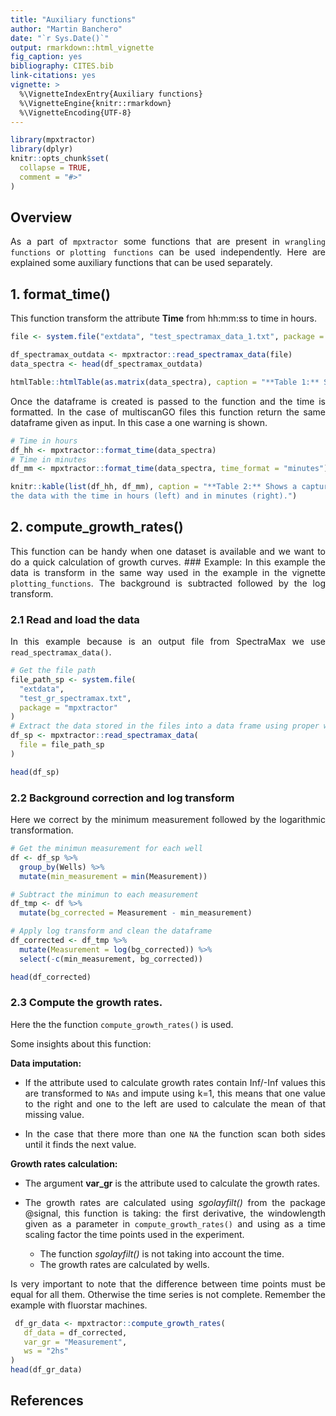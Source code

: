 ```yaml
---
title: "Auxiliary functions"
author: "Martin Banchero"
date: "`r Sys.Date()`"
output: rmarkdown::html_vignette
fig_caption: yes
bibliography: CITES.bib
link-citations: yes
vignette: >
  %\VignetteIndexEntry{Auxiliary functions}
  %\VignetteEngine{knitr::rmarkdown}
  %\VignetteEncoding{UTF-8}
---
```

<style>
body {
text-align: justify}
</style>

```r
library(mpxtractor)
library(dplyr)
knitr::opts_chunk$set(
  collapse = TRUE,
  comment = "#>"
)
```


## Overview 
As a part of `mpxtractor` some functions that are present in `wrangling functions` or `plotting functions` can be used independently. Here are explained some auxiliary functions that can be used separately.

## 1. format_time()
This function transform the attribute **Time** from hh:mm:ss to time in hours.

```r
file <- system.file("extdata", "test_spectramax_data_1.txt", package = "mpxtractor")

df_spectramax_outdata <- mpxtractor::read_spectramax_data(file)
data_spectra <- head(df_spectramax_outdata)

htmlTable::htmlTable(as.matrix(data_spectra), caption = "**Table 1:** Shows a capture of the data with the time in hh:mm:ss format.")
```

Once the dataframe is created is passed to the function and the time is 
formatted.
In the case of multiscanGO files this function return the same dataframe given as input. In this case a one warning is shown.

```r
# Time in hours
df_hh <- mpxtractor::format_time(data_spectra)
# Time in minutes
df_mm <- mpxtractor::format_time(data_spectra, time_format = "minutes")
```

```r
knitr::kable(list(df_hh, df_mm), caption = "**Table 2:** Shows a capture of
the data with the time in hours (left) and in minutes (right).")
```


## 2. compute_growth_rates()
This function can be handy when one dataset is available and we want to do a quick calculation of growth curves. 
### Example:
In this example the data is transform in the same way used in the example in 
the vignette `plotting_functions`. The background is subtracted followed by the log transform.

### 2.1 Read and load the data
In this example because is an output file from SpectraMax we use `read_spectramax_data()`.

```r
# Get the file path 
file_path_sp <- system.file(
  "extdata",
  "test_gr_spectramax.txt",
  package = "mpxtractor"
)
# Extract the data stored in the files into a data frame using proper wrangling function
df_sp <- mpxtractor::read_spectramax_data(
  file = file_path_sp
)

head(df_sp)
```

### 2.2 Background correction and log transform
Here we correct by the minimum measurement followed by the logarithmic transformation.

```r
# Get the minimun measurement for each well
df <- df_sp %>%
  group_by(Wells) %>%
  mutate(min_measurement = min(Measurement))

# Subtract the minimun to each measurement
df_tmp <- df %>%
  mutate(bg_corrected = Measurement - min_measurement)

# Apply log transform and clean the dataframe
df_corrected <- df_tmp %>%
  mutate(Measurement = log(bg_corrected)) %>%
  select(-c(min_measurement, bg_corrected))

head(df_corrected)  
```

### 2.3 Compute the growth rates.
Here the the function `compute_growth_rates()` is used. 

Some insights about this function:
  
  **Data imputation:**
    
 * If the attribute used to calculate growth rates contain Inf/-Inf values this are transformed to `NAs` and impute using k=1, this means that one value to the right and one to the left are used to calculate the mean of that missing value.
    
 * In the case that there more than one `NA` the function scan both sides until it finds the next value.
  
  **Growth rates calculation:**
  
 * The argument **var_gr** is the attribute used to calculate the growth rates.
  
 * The growth rates are calculated using *sgolayfilt()* from the package @signal, this function is taking: the first derivative, the windowlength given as a parameter in `compute_growth_rates()` and using as a time scaling factor the time points used in the experiment. 
  
    - The function *sgolayfilt()* is not taking into account the time.
    - The growth rates are calculated by wells.
  
  
Is very important to note that the difference between time points must be equal for all them. Otherwise the time series is not complete. Remember the example with
fluorstar machines.

```r
 df_gr_data <- mpxtractor::compute_growth_rates(
   df_data = df_corrected,
   var_gr = "Measurement",
   ws = "2hs"
)
head(df_gr_data)
```


## References



